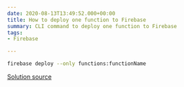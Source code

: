 ```yaml
---
date: 2020-08-13T13:49:52.000+00:00
title: How to deploy one function to Firebase
summary: CLI command to deploy one function to Firebase
tags:
- Firebase

---
```

```bash
firebase deploy --only functions:functionName
```

[Solution source](https://stackoverflow.com/a/54051611/7250087)